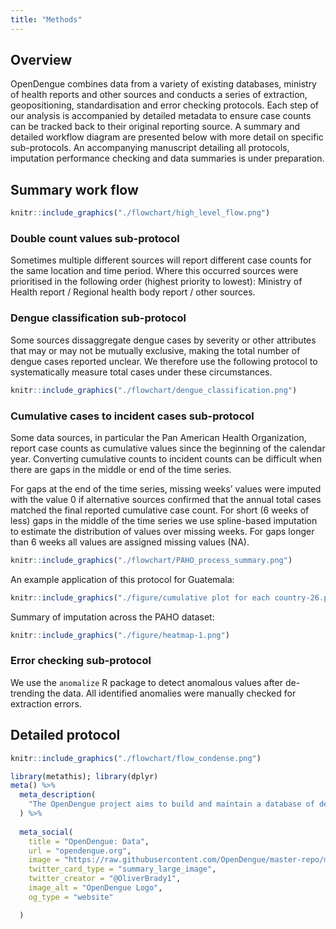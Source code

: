 ```yaml
---
title: "Methods"
---
```


## Overview
OpenDengue combines data from a variety of existing databases, ministry of health reports and other sources and conducts a series of extraction, geopositioning, standardisation and error checking protocols. Each step of our analysis is accompanied by detailed metadata to ensure case counts can be tracked back to their original reporting source. A summary and detailed workflow diagram are presented below with more detail on specific sub-protocols. An accompanying manuscript detailing all protocols, imputation performance checking and data summaries is under preparation.

## Summary work flow
```r

knitr::include_graphics("./flowchart/high_level_flow.png")


```

### Double count values sub-protocol
Sometimes multiple different sources will report different case counts for the same location and time period. Where this occurred sources were prioritised in the following order (highest priority to lowest): Ministry of Health report / Regional health body report / other sources.

### Dengue classification sub-protocol
Some sources dissaggregate dengue cases by severity or other attributes that may or may not be mutually exclusive, making the total number of dengue cases reported unclear. We therefore use the following protocol to systematically measure total cases under these circumstances.

```r
knitr::include_graphics("./flowchart/dengue_classification.png")

```

### Cumulative cases to incident cases sub-protocol
Some data sources, in particular the Pan American Health Organization, report case counts as cumulative values since the beginning of the calendar year. Converting cumulative counts to incident counts can be difficult when there are gaps in the middle or end of the time series.

For gaps at the end of the time series, missing weeks' values were imputed with the value 0 if alternative sources confirmed that the annual total cases matched the final reported cumulative case count. For short (6 weeks of less) gaps in the middle of the time series we use spline-based imputation to estimate the distribution of values over missing weeks. For gaps longer than 6 weeks all values are assigned missing values (NA).

```r
knitr::include_graphics("./flowchart/PAHO_process_summary.png")
```

An example application of this protocol for Guatemala:

```r
knitr::include_graphics("./figure/cumulative plot for each country-26.png")
```
Summary of imputation across the PAHO dataset:

```r
knitr::include_graphics("./figure/heatmap-1.png")
```

### Error checking sub-protocol
We use the `anomalize` R package to detect anomalous values after de-trending the data. All identified anomalies were manually checked for extraction errors.

## Detailed protocol
```r
knitr::include_graphics("./flowchart/flow_condense.png")

```


```r
library(metathis); library(dplyr)
meta() %>%
  meta_description(
    "The OpenDengue project aims to build and maintain a database of dengue case counts for every dengue-affected country worldwide since 1990. We collate data from a range of publicly available sources including ministry of health websites, peer-reviewed publications and other disease databases."
  ) %>% 
  
  meta_social(
    title = "OpenDengue: Data",
    url = "opendengue.org",
    image = "https://raw.githubusercontent.com/OpenDengue/master-repo/main/docs/logo/thumbnail.png",
    twitter_card_type = "summary_large_image",
    twitter_creator = "@OliverBrady1",
    image_alt = "OpenDengue Logo",
    og_type = "website"

  )
```